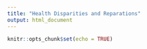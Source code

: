 ```yaml
---
title: "Health Disparities and Reparations"
output: html_document
---
```


```r
knitr::opts_chunk$set(echo = TRUE)
```

